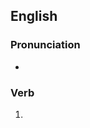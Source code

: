 {{also|fàxíng|fāxíng|fǎxíng}}

==English==

===Pronunciation===
* {{rhymes|æksɪŋ|lang=en}}

===Verb===
{{head|en|present participle}}

# {{present participle of|fax|lang=en|nocat=1}}